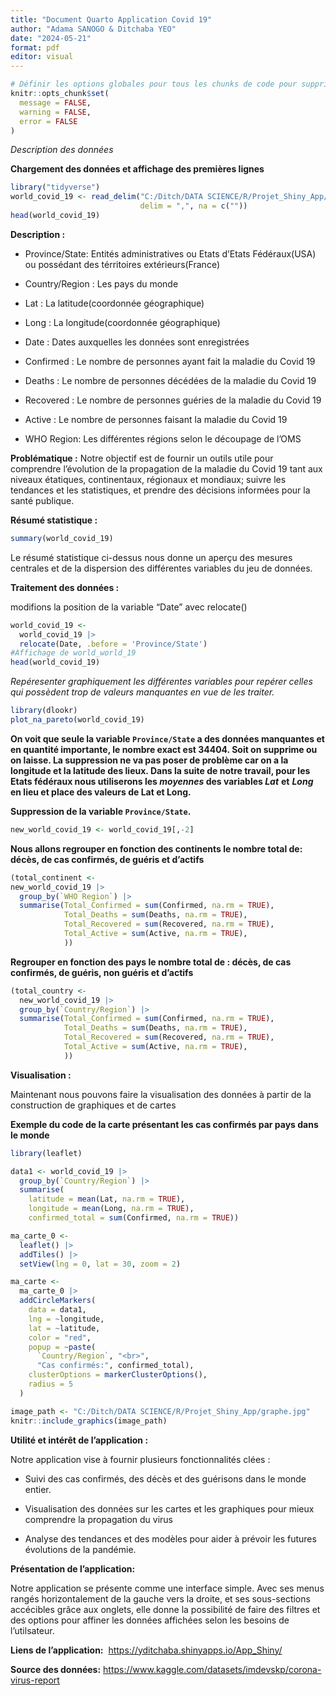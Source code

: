 ```yaml
---
title: "Document Quarto Application Covid 19"
author: "Adama SANOGO & Ditchaba YEO"
date: "2024-05-21"
format: pdf
editor: visual
---
```


```r

# Définir les options globales pour tous les chunks de code pour supprimer les messages d'erreur
knitr::opts_chunk$set(
  message = FALSE,
  warning = FALSE,
  error = FALSE
)
```

*Description des données*

**Chargement des données et affichage des premières lignes**

```r
library("tidyverse")
world_covid_19 <- read_delim("C:/Ditch/DATA SCIENCE/R/Projet_Shiny_App/App_Shiny/App_Shiny/data/covid_19_clean_complete.csv",
                             delim = ",", na = c(""))
head(world_covid_19)
```

**Description :**

-   Province/State: Entités administratives ou Etats d'Etats Fédéraux(USA) ou possédant des térritoires extérieurs(France)

-   Country/Region : Les pays du monde

-   Lat : La latitude(coordonnée géographique)

-   Long : La longitude(coordonnée géographique)

-   Date : Dates auxquelles les données sont enregistrées

-   Confirmed : Le nombre de personnes ayant fait la maladie du Covid 19

-   Deaths : Le nombre de personnes décédées de la maladie du Covid 19

-   Recovered : Le nombre de personnes guéries de la maladie du Covid 19

-   Active : Le nombre de personnes faisant la maladie du Covid 19

-   WHO Region: Les différentes régions selon le découpage de l'OMS

**Problématique :** Notre objectif est de fournir un outils utile pour comprendre l'évolution de la propagation de la maladie du Covid 19 tant aux niveaux étatiques, continentaux, régionaux et mondiaux; suivre les tendances et les statistiques, et prendre des décisions informées pour la santé publique.

**Résumé statistique :**

```r
summary(world_covid_19)
```

Le résumé statistique ci-dessus nous donne un aperçu des mesures centrales et de la dispersion des différentes variables du jeu de données.

**Traitement des données :**

modifions la position de la variable "Date" avec relocate()

```r
world_covid_19 <-
  world_covid_19 |>
  relocate(Date, .before = 'Province/State')
#Affichage de world_world_19
head(world_covid_19)
```

*Repéresenter graphiquement les différentes variables pour repérer celles qui possèdent trop de valeurs manquantes en vue de les traiter.*

```r
library(dlookr)
plot_na_pareto(world_covid_19)
```

**On voit que seule la variable `Province/State` a des données manquantes et en quantité importante, le nombre exact est 34404. Soit on supprime ou on laisse. La suppression ne va pas poser de problème car on a la longitude et la latitude des lieux. Dans la suite de notre travail, pour les Etats fédéraux nous utiliserons les *moyennes* des variables *Lat*** **et** ***Long*** **en lieu et place des valeurs de Lat et Long.**

**Suppression de la variable `Province/State`.**

```r
new_world_covid_19 <- world_covid_19[,-2]
```

**Nous allons regrouper en fonction des continents le nombre total de: décès, de cas confirmés, de guéris et d'actifs**

```r
(total_continent <-
new_world_covid_19 |>
  group_by(`WHO Region`) |>
  summarise(Total_Confirmed = sum(Confirmed, na.rm = TRUE),
            Total_Deaths = sum(Deaths, na.rm = TRUE),
            Total_Recovered = sum(Recovered, na.rm = TRUE),
            Total_Active = sum(Active, na.rm = TRUE),
            ))
```

**Regrouper en fonction des pays le nombre total de : décès, de cas confirmés, de guéris, non guéris et d'actifs**

```r
(total_country <- 
  new_world_covid_19 |>
  group_by(`Country/Region`) |>
  summarise(Total_Confirmed = sum(Confirmed, na.rm = TRUE),
            Total_Deaths = sum(Deaths, na.rm = TRUE),
            Total_Recovered = sum(Recovered, na.rm = TRUE),
            Total_Active = sum(Active, na.rm = TRUE),
            ))
```

**Visualisation :**

Maintenant nous pouvons faire la visualisation des données à partir de la construction de graphiques et de cartes

**Exemple du code de la carte présentant les cas confirmés par pays dans le monde**

```r
library(leaflet)

data1 <- world_covid_19 |>
  group_by(`Country/Region`) |>
  summarise(
    latitude = mean(Lat, na.rm = TRUE),
    longitude = mean(Long, na.rm = TRUE),
    confirmed_total = sum(Confirmed, na.rm = TRUE))

ma_carte_0 <- 
  leaflet() |>
  addTiles() |>
  setView(lng = 0, lat = 30, zoom = 2)

ma_carte <- 
  ma_carte_0 |> 
  addCircleMarkers(
    data = data1,
    lng = ~longitude,
    lat = ~latitude,
    color = "red",
    popup = ~paste(
      `Country/Region`, "<br>",
      "Cas confirmés:", confirmed_total),
    clusterOptions = markerClusterOptions(),
    radius = 5
  )  
```

```r
image_path <- "C:/Ditch/DATA SCIENCE/R/Projet_Shiny_App/graphe.jpg"
knitr::include_graphics(image_path)
```

**Utilité et intérêt de l'application :**

Notre application vise à fournir plusieurs fonctionnalités clées :

-   Suivi des cas confirmés, des décès et des guérisons dans le monde entier.

-   Visualisation des données sur les cartes et les graphiques pour mieux comprendre la propagation du virus

-   Analyse des tendances et des modèles pour aider à prévoir les futures évolutions de la pandémie.

**Présentation de l'application:**

Notre application se présente comme une interface simple. Avec ses menus rangés horizontalement de la gauche vers la droite, et ses sous-sections accécibles grâce aux onglets, elle donne la possibilité de faire des filtres et des options pour affiner les données affichées selon les besoins de l'utilsateur.

**Liens de l'application:**  <https://yditchaba.shinyapps.io/App_Shiny/>

**Source des données:** <https://www.kaggle.com/datasets/imdevskp/corona-virus-report>
